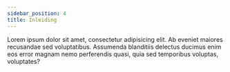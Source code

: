 ```yaml
---
sidebar_position: 4
title: Inleiding
---
```


Lorem ipsum dolor sit amet, consectetur adipisicing elit. Ab eveniet maiores recusandae sed voluptatibus. Assumenda blanditiis delectus ducimus enim eos error magnam nemo perferendis quasi, quia sed temporibus voluptas, voluptates?
